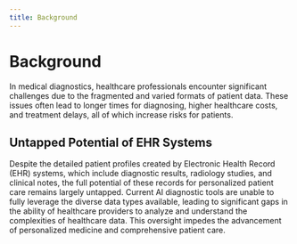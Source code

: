 ```yaml
---
title: Background
---
```


# Background

In medical diagnostics, healthcare professionals encounter significant challenges due to the fragmented and varied formats of patient data. These issues often lead to longer times for diagnosing, higher healthcare costs, and treatment delays, all of which increase risks for patients.

## Untapped Potential of EHR Systems

Despite the detailed patient profiles created by Electronic Health Record (EHR) systems, which include diagnostic results, radiology studies, and clinical notes, the full potential of these records for personalized patient care remains largely untapped. Current AI diagnostic tools are unable to fully leverage the diverse data types available, leading to significant gaps in the ability of healthcare providers to analyze and understand the complexities of healthcare data. This oversight impedes the advancement of personalized medicine and comprehensive patient care.